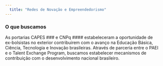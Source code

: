 ```yaml
---
  title: "Redes de Novação e Empreendedorismo"
---
```


### O que buscamos

As portarias CAPES ### e CNPq #### estabeleceram a oportunidade de ex-bolsistas no exterior contribuirem com o avanço na Educação Básica, Ciência, Tecnologia e Inovação brasileiras. Através de parceria entre o PAEI e o Talent Exchange Program, buscamos estabelecer mecanismos de contribuição com o desenvolvimento nacional brasileiro.